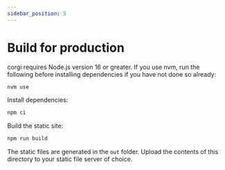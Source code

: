 ```yaml
---
sidebar_position: 5
---
```


# Build for production

corgi requires Node.js version 16 or greater. If you use nvm, run the following before installing dependencies if you have not done so already:

```bash
nvm use
```

Install dependencies:

```bash
npm ci
```

Build the static site:

```bash
npm run build
```

The static files are generated in the `out` folder. Upload the contents of this directory to your static file server of choice.
